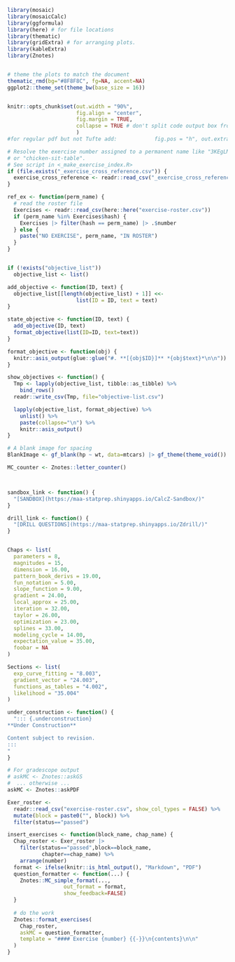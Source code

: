 ```r
library(mosaic)
library(mosaicCalc)
library(ggformula)
library(here) # for file locations
library(thematic)
library(gridExtra) # for arranging plots.
library(kableExtra)
library(Znotes)


# theme the plots to match the document
thematic_rmd(bg="#8F8F8C", fg=NA, accent=NA)
ggplot2::theme_set(theme_bw(base_size = 16))


knitr::opts_chunk$set(out.width = "90%", 
                      fig.align = "center", 
                      fig.margin = TRUE,
                      collapse = TRUE # don't split code output box from input.
                      )
#for regular pdf but not Tufte add:            fig.pos = "h", out.extra = "")

# Resolve the exercise number assigned to a permanent name like "3KEgLM"
# or "chicken-sit-table".
# See script in <_make_exercise_index.R>
if (file.exists("_exercise_cross_reference.csv")) {
  exercise_cross_reference <- readr::read_csv("_exercise_cross_reference.csv")
}

ref_ex <- function(perm_name) {
  # read the roster file 
  Exercises <- readr::read_csv(here::here("exercise-roster.csv"))
  if (perm_name %in% Exercises$hash) {
    Exercises |> filter(hash == perm_name) |> .$number
  } else {
    paste("NO EXERCISE", perm_name, "IN ROSTER")
  }
}


if (!exists("objective_list"))
  objective_list <- list()

add_objective <- function(ID, text) {
  objective_list[[length(objective_list) + 1]] <<-
                      list(ID = ID, text = text)
}

state_objective <- function(ID, text) {
  add_objective(ID, text)
  format_objective(list(ID=ID, text=text))
}

format_objective <- function(obj) {
  knitr::asis_output(glue::glue("#. **[{obj$ID}]** *{obj$text}*\n\n"))
}

show_objectives <- function() {
  Tmp <- lapply(objective_list, tibble::as_tibble) %>%
    bind_rows()
  readr::write_csv(Tmp, file="objective-list.csv")

  lapply(objective_list, format_objective) %>%
    unlist() %>%
    paste(collapse="\n") %>%
    knitr::asis_output()
}

# A blank image for spacing
BlankImage <- gf_blank(hp ~ wt, data=mtcars) |> gf_theme(theme_void())

MC_counter <- Znotes::letter_counter()



sandbox_link <- function() {
  "[SANDBOX](https://maa-statprep.shinyapps.io/CalcZ-Sandbox/)"
}

drill_link <- function() {
  "[DRILL QUESTIONS](https://maa-statprep.shinyapps.io/Zdrill/)"
}


Chaps <- list(
  parameters = 8,
  magnitudes = 15,
  dimension = 16.00,
  pattern_book_derivs = 19.00,
  fun_notation = 5.00,
  slope_function = 9.00,
  gradient = 24.00,
  local_approx = 25.00,
  iteration = 32.00,
  taylor = 26.00,
  optimization = 23.00,
  splines = 33.00,
  modeling_cycle = 14.00,
  expectation_value = 35.00,
  foobar = NA
)

Sections <- list(
  exp_curve_fitting = "8.003",
  gradient_vector = "24.003",
  functions_as_tables = "4.002",
  likelihood = "35.004"
)

under_construction <- function() {
  "::: {.underconstruction}
**Under Construction**

Content subject to revision.
:::
"
}

# For gradescope output
# askMC <- Znotes::askGS
#  ... otherwise ...
askMC <- Znotes::askPDF
```

```r
Exer_roster <- 
  readr::read_csv("exercise-roster.csv", show_col_types = FALSE) %>%
  mutate(block = paste0("", block)) %>%
  filter(status=="passed")

insert_exercises <- function(block_name, chap_name) {
  Chap_roster <- Exer_roster |>  
    filter(status=="passed",block==block_name,
           chapter==chap_name) %>%
    arrange(number)
  format <- ifelse(knitr::is_html_output(), "Markdown", "PDF")
  question_formatter <- function(...) {
    Znotes::MC_simple_format(...,
                  out_format = format,
                  show_feedback=FALSE)
  }
  
  # do the work
  Znotes::format_exercises(
    Chap_roster, 
    askMC = question_formatter,
    template = "#### Exercise {number} {{-}}\n{contents}\n\n"
  )
}
```

